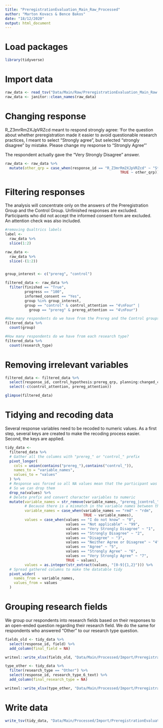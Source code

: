 ```yaml
---
title: "PreregistrationEvaluation_Main_Raw_Processed"
author: "Marton Kovacs & Bence Bakos"
date: "18/12/2020"
output: html_document
---
```


# Load packages

```r
library(tidyverse)
```

# Import data

```r
raw_data <- read_tsv("Data/Main/Raw/PreregistrationEvaluation_Main_Raw.tsv")
raw_data <- janitor::clean_names(raw_data)
```

# Changing response

R_Z3mrRm2XJpVRZcd  meant to respond strongly agree: 'For the question about whether preregistration made it easier to avoid questionable research practices, I meant to select "Strongly agree", but selected "strongly disagree" by mistake. Please change my response to "Strongly Agree"'

The respondent actually gave the "Very Strongly Disagree" answer.

```r
raw_data <- raw_data %>%
  mutate(other_qrp = case_when(response_id == "R_Z3mrRm2XJpVRZcd" ~ "Strongly Agree",
                                                     TRUE ~ other_qrp))
```


# Filtering responses

The analysis will concentrate only on the answers of the Preregistration Group and the Control Group. Unfinished responses are excluded. Participants who did not accept the informed consent form are excluded. An attention check was also included.

```r
#removing Qualtrics labels
label <-
  raw_data %>% 
  slice(1:2)

raw_data <-
  raw_data %>% 
  slice(-(1:2))


group_interest <- c("prereg", "control")

filtered_data <- raw_data %>% 
  filter(finished == "True",
         progress == "100",
         informed_consent == "Yes",
         group %in% group_interest,
         group == "control" & control_attention == "4\nFour" | 
           group == "prereg" & prereg_attention == "4\nFour")

#How many respondents do we have from the Prereg and the Control groups?
filtered_data %>% 
  count(group)

#How many respondents do we have from each research type?
filtered_data %>% 
  count(research_type)
```

# Removing irrelevant variables

```r
filtered_data <- filtered_data %>% 
  select(response_id, control_hypothesis:prereg_qrp, planning:changed_comment) %>% 
  select(-c(control_attention, prereg_attention))

glimpse(filtered_data)
```

# Tidying and recoding data

Several response variables need to be recoded to numeric values. As a first step, several keys are created to make the recoding process easier. Second, the keys are applied.

```r
tidy_data <- 
  filtered_data %>% 
  # Gather all the columns with "prereg_" or "control_" prefix
  pivot_longer(
    cols = union(contains("prereg_"),contains("control_")),
    names_to = "variable_names",
    values_to = "values"
  ) %>% 
  # Response was forced so all NA values mean that the participant was not member of that group
  # So we can drop them
  drop_na(values) %>% 
  # Delete prefix and convert character variables to numeric
  mutate(variable_names = str_remove(variable_names, "prereg_|control_"),
         # Because there is a mismatch in the variable names between the control and prereg group
         variable_names = case_when(variable_names == "rmd" ~ "rdm",
                                    TRUE ~ variable_names),
         values = case_when(values == "I do not know" ~ "0",
                            values == "Not applicable" ~ "99",
                            values == "Very Strongly Disagree" ~ "1",
                            values == "Strongly Disagree" ~ "2",
                            values == "Disagree" ~ "3",
                            values == "Neither Agree or Disagree" ~ "4",
                            values == "Agree" ~ "5",
                            values == "Strongly Agree" ~ "6",
                            values == "Very Strongly Agree" ~ "7",
                            TRUE ~ values),
         values = as.integer(str_extract(values, "[0-9]{1,2}"))) %>% 
  # Spread gathered columns to make the datatable tidy
  pivot_wider(
    names_from = variable_names,
    values_from = values
  )
```

# Grouping research fields

We group our respondents into research fields based on their responses to an open-ended question regarding their research field. We do the same for respondents who answered "Other" to our research type question.

```r
fields_old <- tidy_data %>% 
  select(response_id, field) %>% 
  add_column(final_field = NA)

writexl::write_xlsx(fields_old, "Data/Main/Processed/Import/PreregistrationEvaluation_Fields_Old.xlsx")

type_other <- tidy_data %>% 
  filter(research_type == "Other") %>% 
  select(response_id, research_type_6_text) %>% 
  add_column(final_research_type = NA)

writexl::write_xlsx(type_other, "Data/Main/Processed/Import/PreregistrationEvaluation_Type_Other.xlsx")
```


# Write data

```r
write_tsv(tidy_data, "Data/Main/Processed/Import/PreregistrationEvaluation_Main_Processed.tsv")
```